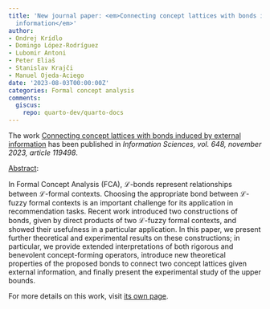 ```yaml
---
title: 'New journal paper: <em>Connecting concept lattices with bonds induced by external
  information</em>'
author:
- Ondrej Krídlo
- Domingo López-Rodríguez
- Lubomir Antoni
- Peter Eliaš
- Stanislav Krajči
- Manuel Ojeda-Aciego
date: '2023-08-03T00:00:00Z'
categories: Formal concept analysis
comments:
  giscus:
    repo: quarto-dev/quarto-docs
---
```


The work <u>Connecting concept lattices with bonds induced by external information</u> has been published in <em><em>Information Sciences</em>, vol. 648, november 2023, article 119498</em>.

<u>Abstract</u>:



In Formal Concept Analysis (FCA), $\mathcal L$-bonds represent relationships between $\mathcal L$-formal contexts. Choosing the appropriate bond between $\mathcal L$-fuzzy formal contexts is an important challenge for its application in recommendation tasks. Recent work introduced two constructions of bonds, given by direct products of two $\mathcal L$-fuzzy formal contexts, and showed their usefulness in a particular application. In this paper, we present further theoretical and experimental results on these constructions; in particular, we provide extended interpretations of both rigorous and benevolent concept-forming operators, introduce new theoretical properties of the proposed bonds to connect two concept lattices given external information, and finally present the experimental study of the upper bounds.




For more details on this work, visit <a href='/publications/journals/2023-insci'>its own page</a>.
